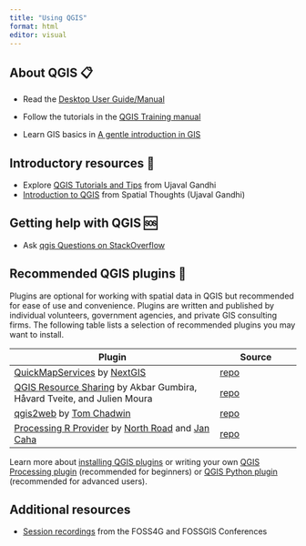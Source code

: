```yaml
---
title: "Using QGIS"
format: html
editor: visual
---
```


## **About QGIS 📋**

-   Read the [Desktop User Guide/Manual](https://docs.qgis.org/3.22/en/docs/user_manual)

-   Follow the tutorials in the [QGIS Training manual](https://docs.qgis.org/3.22/en/docs/training_manual/)

-   Learn GIS basics in [A gentle introduction in GIS](https://docs.qgis.org/3.22/en/docs/gentle_gis_introduction)

## **Introductory resources 🐣**

-   Explore [QGIS Tutorials and Tips](https://www.qgistutorials.com/en/index.html) from Ujaval Gandhi
-   [Introduction to QGIS](https://spatialthoughts.com/courses/introduction-to-qgis/) from Spatial Thoughts (Ujaval Gandhi)

## **Getting help with QGIS 🆘**

-   Ask [qgis Questions on StackOverflow](https://stackoverflow.com/tags/qgis)

## **Recommended QGIS plugins 🔌**

Plugins are optional for working with spatial data in QGIS but recommended for ease of use and convenience. Plugins are written and published by individual volunteers, government agencies, and private GIS consulting firms. The following table lists a selection of recommended plugins you may want to install.

| **Plugin**                                                                                                                                                             | **Source**                                                         |
|------------------------------------------------------------------------------------------------------------------------------------------------------------------------|--------------------------------------------------------------------|
| [QuickMapServices](https://qms.nextgis.com/) by [NextGIS](https://nextgis.com/)                                                                                        | [repo](https://github.com/nextgis/quickmapservices)                |
| [QGIS Resource Sharing](https://plugins.qgis.org/plugins/qgis_resource_sharing/) by Akbar Gumbira, Håvard Tveite, and Julien Moura                                     | [repo](https://github.com/QGIS-Contribution/QGIS-ResourceSharing/) |
| [qgis2web](https://github.com/tomchadwin/qgis2web) by [Tom Chadwin](https://tom.chadw.in/)                                                                             | [repo](https://github.com/tomchadwin/qgis2web)                     |
| [Processing R Provider](https://north-road.github.io/qgis-processing-r/) by [North Road](https://twitter.com/northroadgeo) and [Jan Caha](https://twitter.com/cahik13) | [repo](https://github.com/north-road/qgis-processing-r)            |

::: callout-tip
Learn more about [installing QGIS plugins](https://docs.qgis.org/3.4/en/docs/training_manual/qgis_plugins/fetching_plugins.html) or writing your own [QGIS Processing plugin](https://www.qgistutorials.com/en/docs/3/building_a_python_plugin.html) (recommended for beginners) or [QGIS Python plugin](https://www.qgistutorials.com/en/docs/3/processing_python_plugin.html) (recommended for advanced users).
:::

## Additional resources

-   [Session recordings](https://wiki.osgeo.org/wiki/TIB) from the FOSS4G and FOSSGIS Conferences
